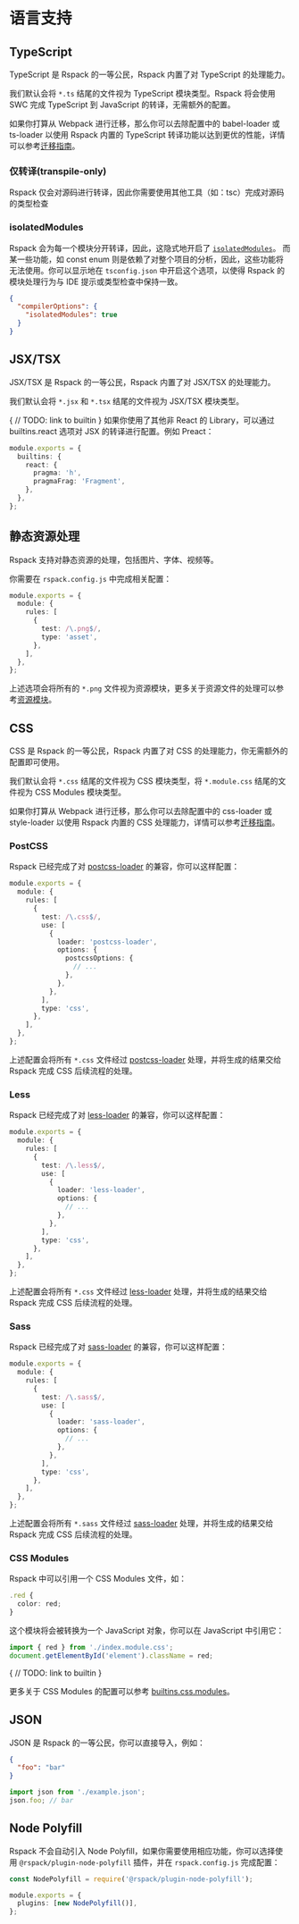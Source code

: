 # 语言支持

## TypeScript

TypeScript 是 Rspack 的一等公民，Rspack 内置了对 TypeScript 的处理能力。

我们默认会将 `*.ts` 结尾的文件视为 TypeScript 模块类型。Rspack 将会使用 SWC 完成 TypeScript 到 JavaScript 的转译，无需额外的配置。

如果你打算从 Webpack 进行迁移，那么你可以去除配置中的 babel-loader 或 ts-loader 以使用 Rspack 内置的 TypeScript 转译功能以达到更优的性能，详情可以参考[迁移指南](/guide/migrate-from-webpack#去除-babel-loader)。

### 仅转译(transpile-only)

Rspack 仅会对源码进行转译，因此你需要使用其他工具（如：tsc）完成对源码的类型检查

### isolatedModules

Rspack 会为每一个模块分开转译，因此，这隐式地开启了 [`isolatedModules`](https://www.typescriptlang.org/tsconfig#isolatedModules)。
而某一些功能，如 const enum 则是依赖了对整个项目的分析，因此，这些功能将无法使用。你可以显示地在 `tsconfig.json` 中开启这个选项，以使得 Rspack 的模块处理行为与 IDE 提示或类型检查中保持一致。

```json title="tsconfig.json"
{
  "compilerOptions": {
    "isolatedModules": true
  }
}
```

## JSX/TSX

JSX/TSX 是 Rspack 的一等公民，Rspack 内置了对 JSX/TSX 的处理能力。

我们默认会将 `*.jsx` 和 `*.tsx` 结尾的文件视为 JSX/TSX 模块类型。

{
// TODO: link to builtin
}
如果你使用了其他非 React 的 Library，可以通过 builtins.react 选项对 JSX 的转译进行配置。例如 Preact：

```ts title="rspack.config.js"
module.exports = {
  builtins: {
    react: {
      pragma: 'h',
      pragmaFrag: 'Fragment',
    },
  },
};
```

## 静态资源处理

Rspack 支持对静态资源的处理，包括图片、字体、视频等。

你需要在 `rspack.config.js` 中完成相关配置：

```ts title="rspack.config.js"
module.exports = {
  module: {
    rules: [
      {
        test: /\.png$/,
        type: 'asset',
      },
    ],
  },
};
```

上述选项会将所有的 `*.png` 文件视为资源模块，更多关于资源文件的处理可以参考[资源模块](/guide/asset-module)。

## CSS

CSS 是 Rspack 的一等公民，Rspack 内置了对 CSS 的处理能力，你无需额外的配置即可使用。

我们默认会将 `*.css` 结尾的文件视为 CSS 模块类型，将 `*.module.css` 结尾的文件视为 CSS Modules 模块类型。

如果你打算从 Webpack 进行迁移，那么你可以去除配置中的 css-loader 或 style-loader 以使用 Rspack 内置的 CSS 处理能力，详情可以参考[迁移指南](/guide/migrate-from-webpack#去除-css-loader-和-style-loader-和-mini-css-extract-plugin)。

### PostCSS

Rspack 已经完成了对 [postcss-loader](https://github.com/webpack-contrib/postcss-loader) 的兼容，你可以这样配置：

```ts title="rspack.config.js"
module.exports = {
  module: {
    rules: [
      {
        test: /\.css$/,
        use: [
          {
            loader: 'postcss-loader',
            options: {
              postcssOptions: {
                // ...
              },
            },
          },
        ],
        type: 'css',
      },
    ],
  },
};
```

上述配置会将所有 `*.css` 文件经过 [postcss-loader](https://github.com/webpack-contrib/postcss-loader) 处理，并将生成的结果交给 Rspack 完成 CSS 后续流程的处理。

### Less

Rspack 已经完成了对 [less-loader](https://github.com/webpack-contrib/less-loader) 的兼容，你可以这样配置：

```ts title="rspack.config.js"
module.exports = {
  module: {
    rules: [
      {
        test: /\.less$/,
        use: [
          {
            loader: 'less-loader',
            options: {
              // ...
            },
          },
        ],
        type: 'css',
      },
    ],
  },
};
```

上述配置会将所有 `*.css` 文件经过 [less-loader](https://github.com/webpack-contrib/less-loader) 处理，并将生成的结果交给 Rspack 完成 CSS 后续流程的处理。

### Sass

Rspack 已经完成了对 [sass-loader](https://github.com/webpack-contrib/sass-loader) 的兼容，你可以这样配置：

```ts title="rspack.config.js"
module.exports = {
  module: {
    rules: [
      {
        test: /\.sass$/,
        use: [
          {
            loader: 'sass-loader',
            options: {
              // ...
            },
          },
        ],
        type: 'css',
      },
    ],
  },
};
```

上述配置会将所有 `*.sass` 文件经过 [sass-loader](https://github.com/webpack-contrib/sass-loader) 处理，并将生成的结果交给 Rspack 完成 CSS 后续流程的处理。

### CSS Modules

Rspack 中可以引用一个 CSS Modules 文件，如：

```ts title="index.module.css"
.red {
  color: red;
}
```

这个模块将会被转换为一个 JavaScript 对象，你可以在 JavaScript 中引用它：

```ts title="index.js"
import { red } from './index.module.css';
document.getElementById('element').className = red;
```

{
// TODO: link to builtin
}

更多关于 CSS Modules 的配置可以参考 [builtins.css.modules]()。

## JSON

JSON 是 Rspack 的一等公民，你可以直接导入，例如：

```json title="example.json"
{
  "foo": "bar"
}
```

```ts title="index.js"
import json from './example.json';
json.foo; // bar
```

## Node Polyfill

Rspack 不会自动引入 Node Polyfill，如果你需要使用相应功能，你可以选择使用 `@rspack/plugin-node-polyfill` 插件，并在 `rspack.config.js` 完成配置：

```ts title="rspack.config.js"
const NodePolyfill = require('@rspack/plugin-node-polyfill');

module.exports = {
  plugins: [new NodePolyfill()],
};
```
